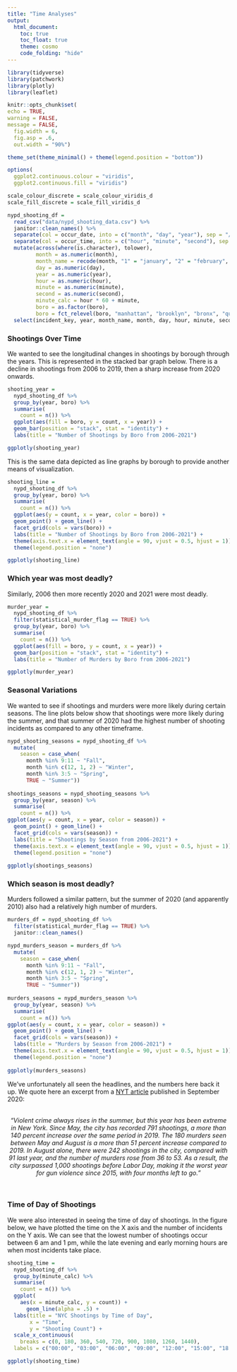 ```yaml
---
title: "Time Analyses"
output: 
  html_document:
    toc: true
    toc_float: true
    theme: cosmo
    code_folding: "hide"
---
```


```r
library(tidyverse)
library(patchwork)
library(plotly)
library(leaflet)

knitr::opts_chunk$set(
echo = TRUE,
warning = FALSE,
message = FALSE,
  fig.width = 6,
  fig.asp = .6,
  out.width = "90%")

theme_set(theme_minimal() + theme(legend.position = "bottom"))

options(
  ggplot2.continuous.colour = "viridis",
  ggplot2.continuous.fill = "viridis")

scale_colour_discrete = scale_colour_viridis_d
scale_fill_discrete = scale_fill_viridis_d
```

```r
nypd_shooting_df = 
  read_csv("data/nypd_shooting_data.csv") %>%
  janitor::clean_names() %>%
  separate(col = occur_date, into = c("month", "day", "year"), sep = "/") %>% 
  separate(col = occur_time, into = c("hour", "minute", "second"), sep = ":") %>%
  mutate(across(where(is.character), tolower),
         month = as.numeric(month),
         month_name = recode(month, "1" = "january", "2" = "february", "3" = "march", "4" = "april", "5" = "may", "6" = "june", "7" = "july", "8" = "august", "9" = "september", "10" = "october", "11" = "november", "12" = "december"),
         day = as.numeric(day),
         year = as.numeric(year), 
         hour = as.numeric(hour),
         minute = as.numeric(minute), 
         second = as.numeric(second),
         minute_calc = hour * 60 + minute,
         boro = as.factor(boro), 
         boro = fct_relevel(boro, "manhattan", "brooklyn", "bronx", "queens", "staten island")) %>%
  select(incident_key, year, month_name, month, day, hour, minute, second, minute_calc, everything())
```

### Shootings Over Time
We wanted to see the longitudinal changes in shootings by borough through the years. This is represented in the stacked bar graph below. There is a decline in shootings from 2006 to 2019, then a sharp increase from 2020 onwards.

```r
shooting_year = 
  nypd_shooting_df %>%
  group_by(year, boro) %>%
  summarise(
    count = n()) %>%
  ggplot(aes(fill = boro, y = count, x = year)) +
  geom_bar(position = "stack", stat = "identity") + 
  labs(title = "Number of Shootings by Boro from 2006-2021")

ggplotly(shooting_year)
```
 
This is the same data depicted as line graphs by borough to provide another means of visualization.

```r
shooting_line = 
  nypd_shooting_df %>%
  group_by(year, boro) %>%
  summarise(
    count = n()) %>%
  ggplot(aes(y = count, x = year, color = boro)) +
  geom_point() + geom_line() +
  facet_grid(cols = vars(boro)) + 
  labs(title = "Number of Shootings by Boro from 2006-2021") +
  theme(axis.text.x = element_text(angle = 90, vjust = 0.5, hjust = 1)) +
  theme(legend.position = "none")

ggplotly(shooting_line)
```

### Which year was most deadly?
Similarly, 2006 then more recently 2020 and 2021 were most deadly.

```r
murder_year = 
  nypd_shooting_df %>%
  filter(statistical_murder_flag == TRUE) %>%
  group_by(year, boro) %>%
  summarise(
    count = n()) %>%
  ggplot(aes(fill = boro, y = count, x = year)) +
  geom_bar(position = "stack", stat = "identity") + 
  labs(title = "Number of Murders by Boro from 2006-2021")

ggplotly(murder_year)
```

### Seasonal Variations
We wanted to see if shootings and murders were more likely during certain seasons. The line plots below show that shootings were more likely during the summer, and that summer of 2020 had the highest number of shooting incidents as compared to any other timeframe. 
 
```r
nypd_shooting_seasons = nypd_shooting_df %>%
  mutate(
    season = case_when(
      month %in% 9:11 ~ "Fall",
      month %in% c(12, 1, 2) ~ "Winter",
      month %in% 3:5 ~ "Spring",
      TRUE ~ "Summer")) 
 
shootings_seasons = nypd_shooting_seasons %>%
  group_by(year, season) %>%
  summarise(
    count = n()) %>%
ggplot(aes(y = count, x = year, color = season)) +
  geom_point() + geom_line() +
  facet_grid(cols = vars(season)) + 
  labs(title = "Shootings by Season from 2006-2021") +
  theme(axis.text.x = element_text(angle = 90, vjust = 0.5, hjust = 1)) +
  theme(legend.position = "none")
 
ggplotly(shootings_seasons)
```

### Which season is most deadly?
Murders followed a similar pattern, but the summer of 2020 (and apparently 2010) also had a relatively high number of murders.

```r
murders_df = nypd_shooting_df %>%
  filter(statistical_murder_flag == TRUE) %>%
  janitor::clean_names()

nypd_murders_season = murders_df %>%
  mutate(
    season = case_when(
      month %in% 9:11 ~ "Fall",
      month %in% c(12, 1, 2) ~ "Winter",
      month %in% 3:5 ~ "Spring",
      TRUE ~ "Summer")) 
 
murders_seasons = nypd_murders_season %>%
  group_by(year, season) %>%
  summarise(
    count = n()) %>%
ggplot(aes(y = count, x = year, color = season)) +
  geom_point() + geom_line() +
  facet_grid(cols = vars(season)) + 
  labs(title = "Murders by Season from 2006-2021") + 
  theme(axis.text.x = element_text(angle = 90, vjust = 0.5, hjust = 1)) +
  theme(legend.position = "none")
 
ggplotly(murders_seasons)
```
 
We've unfortunately all seen the headlines, and the numbers here back it up. We quote here an excerpt from a [NYT article](https://www.nytimes.com/2020/09/02/nyregion/nyc-shootings-murders.html) published in September 2020:

<br> <center>
<em>“Violent crime always rises in the summer, but this year has been extreme in New York. Since May, the city has recorded 791 shootings, a more than 140 percent increase over the same period in 2019. The 180 murders seen between May and August is a more than 51 percent increase compared to 2019.
In August alone, there were 242 shootings in the city, compared with 91 last year, and the number of murders rose from 36 to 53. As a result, the city surpassed 1,000 shootings before Labor Day, making it the worst year for gun violence since 2015, with four months left to go.”</em></center><br>

### Time of Day of Shootings
We were also interested in seeing the time of day of shootings. In the figure below, we have plotted the time on the X axis and the number of incidents on the Y axis. We can see that the lowest number of shootings occur between 6 am and 1 pm, while the late evening and early morning hours are when most incidents take place.
 
```r
shooting_time = 
  nypd_shooting_df %>%
  group_by(minute_calc) %>%
  summarise(
    count = n()) %>%
  ggplot(
    aes(x = minute_calc, y = count)) +
      geom_line(alpha = .5) +
  labs(title = "NYC Shootings by Time of Day",
       x = "Time",
       y = "Shooting Count") +
  scale_x_continuous(
    breaks = c(0, 180, 360, 540, 720, 900, 1080, 1260, 1440),
  labels = c("00:00", "03:00", "06:00", "09:00", "12:00", "15:00", "18:00", "21:00", "24:00"))

ggplotly(shooting_time)
```